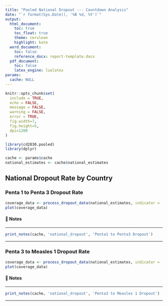 ```yaml
---
title: "Pooled National Dropout --- Countdown Analysis"
date: "`r format(Sys.Date(), '%B %d, %Y')`"
output: 
  html_document:
    toc: true
    toc_float: true
    theme: cerulean
    highlight: kate
  word_document:
    toc: false
    reference_docx: report-template.docx
  pdf_document:
    toc: false
    latex_engine: lualatex
params:
  cache: NULL
---
```


```r
knitr::opts_chunk$set(
  include = TRUE,
  echo = FALSE,
  message = FALSE,
  warning = FALSE,
  error = TRUE,
  fig.width=7, 
  fig.height=5, 
  dpi=1200
)

library(cd2030.pooled)
library(dplyr)

cache <- params$cache
national_estimates <- cache$national_estimates
```

## National Dropout Rate by Country

### Penta 1 to Penta 3 Dropout Rate

```r
coverage_data <- process_dropout_data(national_estimates, indicator = 'cov_dropout_penta13_penta1')
plot(coverage_data)
```

#### 📝 Notes 

::: {custom-style="Style1"}

---

```r
print_notes(cache, 'national_dropout', 'Penta1 to Penta3 Dropout')
```

---

:::

### Penta 3 to Measles 1 Dropout Rate

```r
coverage_data <- process_dropout_data(national_estimates, indicator = 'cov_dropout_penta3mcv1_penta1')
plot(coverage_data)
```

#### 📝 Notes 

::: {custom-style="Style1"}

---

```r
print_notes(cache, 'national_dropout', 'Penta3 to Measles 1 Dropout')
```

---

:::
